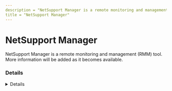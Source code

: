```yaml
---
description = "NetSupport Manager is a remote monitoring and management (RMM) tool. More information will be added as it becomes available."
title = "NetSupport Manager"
---
```




# NetSupport Manager

NetSupport Manager is a remote monitoring and management (RMM) tool. More information will be added as it becomes available.

### Details
<Details author={""}
         category={""}
         created={""}
         website={""}
         lastModified={"2/9/2024"}
         privileges={""}
         free={ false }
         verification={ false }
/>

#### Installation Paths
<Card code={ ["pcictlui.exe", "client32.exe", "pcicfgui.exe"] }/>





### Forensic Artifacts




#### Network Artifacts
<EuiSpacer size="xl"/>
<NetworkArtifactsTable data={ [{"Description": "Known remote domains", "Domains": ["geo.netsupportsoftware.com", "netsupportmanager.com", "*.netsupportmanager.com"], "Ports": []}] }/>




### Detections
- Detects potential network activity of NetSupport Manager RMM tool
  - [Sigma Rule](https://github.com/magicsword-io/LOLRMM/blob/main/detections/sigma/netsupport_manager_network_sigma.yml)
- Detects potential processes activity of NetSupport Manager RMM tool
  - [Sigma Rule](https://github.com/magicsword-io/LOLRMM/blob/main/detections/sigma/netsupport_manager_processes_sigma.yml)

### References
- [https://www.netsupportmanager.com/resources/](https://www.netsupportmanager.com/resources/)

